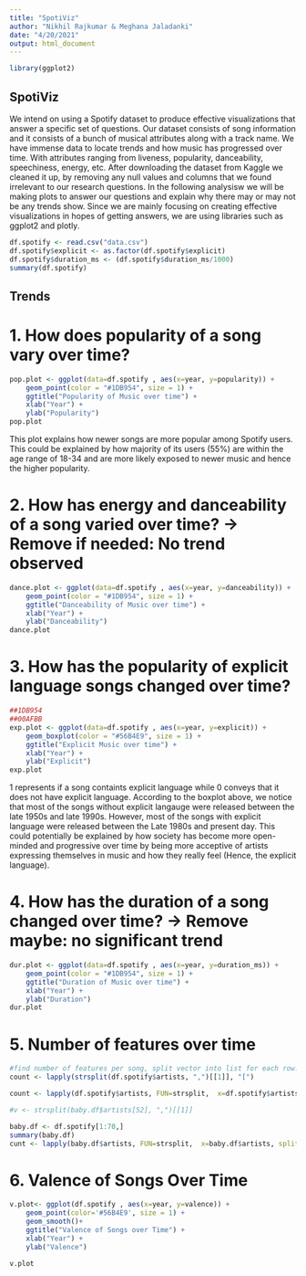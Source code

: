 ```yaml
---
title: "SpotiViz"
author: "Nikhil Rajkumar & Meghana Jaladanki"
date: "4/20/2021"
output: html_document
---
```


```r
library(ggplot2)
```

## SpotiViz

We intend on using a Spotify dataset to produce effective visualizations that answer a specific set of questions. Our dataset consists of song information and it consists of a bunch of musical attributes along with a track name. We have immense data to locate trends and how music has progressed over time. With attributes ranging from liveness, popularity, danceability, speechiness, energy, etc.
After downloading the dataset from Kaggle we cleaned it up, by removing any null values and columns that we found irrelevant to our research questions. 
In the following analysisw we will be making plots to answer our questions and explain why there may or may not be any trends show. Since we are mainly focusing on creating effective visualizations in hopes of getting answers, we are using libraries such as ggplot2 and plotly. 

```r
df.spotify <- read.csv("data.csv")
df.spotify$explicit <- as.factor(df.spotify$explicit)
df.spotify$duration_ms <- (df.spotify$duration_ms/1000)
summary(df.spotify)
```

## Trends

# 1. How does popularity of a song vary over time?

```r
pop.plot <- ggplot(data=df.spotify , aes(x=year, y=popularity)) + 
    geom_point(color = "#1DB954", size = 1) +
    ggtitle("Popularity of Music over time") +
    xlab("Year") + 
    ylab("Popularity")
pop.plot
```

This plot explains how newer songs are more popular among Spotify users. This could be explained by how majority of its users (55%) are within the age range of 18-34 and are more likely exposed to newer music and hence the higher popularity. 


# 2. How has energy and danceability of a song varied over time?  -> Remove if needed: No trend observed

```r
dance.plot <- ggplot(data=df.spotify , aes(x=year, y=danceability)) + 
    geom_point(color = "#1DB954", size = 1) +
    ggtitle("Danceability of Music over time") +
    xlab("Year") + 
    ylab("Danceability")
dance.plot
```


# 3. How has the popularity of explicit language songs changed over time?

```r
##1DB954
##00AFBB
exp.plot <- ggplot(data=df.spotify , aes(x=year, y=explicit)) + 
    geom_boxplot(color = "#56B4E9", size = 1) +
    ggtitle("Explicit Music over time") +
    xlab("Year") + 
    ylab("Explicit")
exp.plot
```
1 represents if a song containts explicit language while 0 conveys that it does not have explicit language. According to the boxplot above, we notice that most of the songs without explicit langauge were released between the late 1950s and late 1990s. However, most of the songs with explicit language were released between the Late 1980s and present day. 
This could potentially be explained by how society has become more open-minded and progressive over time by being more acceptive of artists expressing themselves in music and how they really feel (Hence, the explicit language). 

# 4. How has the duration of a song changed over time?   -> Remove maybe: no significant trend

```r
dur.plot <- ggplot(data=df.spotify , aes(x=year, y=duration_ms)) + 
    geom_point(color = "#1DB954", size = 1) +
    ggtitle("Duration of Music over time") +
    xlab("Year") + 
    ylab("Duration")
dur.plot
```



# 5. Number of features over time
```r
#find number of features per song, split vector into list for each row. create a new column holding length of new list (aka artist per song) for each row. 
count <- lapply(strsplit(df.spotify$artists, ",")[[1]], "[")

count <- lapply(df.spotify$artists, FUN=strsplit,  x=df.spotify$artists, split=",")[[1]]

#v <- strsplit(baby.df$artists[52], ",")[[1]]

baby.df <- df.spotify[1:70,]
summary(baby.df)
cunt <- lapply(baby.df$artists, FUN=strsplit,  x=baby.df$artists, split=",")[[1]
```

# 6. Valence of Songs Over Time 
```r
v.plot<- ggplot(df.spotify , aes(x=year, y=valence)) + 
    geom_point(color='#56B4E9', size = 1) +
    geom_smooth()+
    ggtitle("Valence of Songs over Time") +
    xlab("Year") + 
    ylab("Valence")
    
v.plot
```





